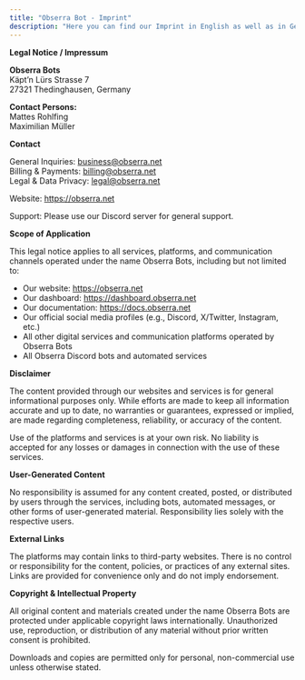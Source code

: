 ```yaml
---
title: "Obserra Bot - Imprint"
description: "Here you can find our Imprint in English as well as in German"
---
```


**Legal Notice / Impressum**

**Obserra Bots**\
Käpt’n Lürs Strasse 7\
27321 Thedinghausen, Germany

**Contact Persons:**\
Mattes Rohlfing\
Maximilian Müller

**Contact**

General Inquiries: [business@obserra.net](mailto:business@obserra.net)\
Billing & Payments: [billing@obserra.net](mailto:billing@obserra.net)\
Legal & Data Privacy: [legal@obserra.net](mailto:legal@obserra.net)

Website: https://obserra.net

Support: Please use our Discord server for general support.

**Scope of Application**

This legal notice applies to all services, platforms, and communication channels operated under the name Obserra Bots, including but not limited to:

- Our website: https://obserra.net
- Our dashboard: https://dashboard.obserra.net
- Our documentation: https://docs.obserra.net
- Our official social media profiles (e.g., Discord, X/Twitter, Instagram, etc.)
- All other digital services and communication platforms operated by Obserra Bots
- All Obserra Discord bots and automated services

**Disclaimer**

The content provided through our websites and services is for general informational purposes only. While efforts are made to keep all information accurate and up to date, no warranties or guarantees, expressed or implied, are made regarding completeness, reliability, or accuracy of the content.

Use of the platforms and services is at your own risk. No liability is accepted for any losses or damages in connection with the use of these services.

**User-Generated Content**

No responsibility is assumed for any content created, posted, or distributed by users through the services, including bots, automated messages, or other forms of user-generated material. Responsibility lies solely with the respective users.

**External Links**

The platforms may contain links to third-party websites. There is no control or responsibility for the content, policies, or practices of any external sites. Links are provided for convenience only and do not imply endorsement.

**Copyright & Intellectual Property**

All original content and materials created under the name Obserra Bots are protected under applicable copyright laws internationally. Unauthorized use, reproduction, or distribution of any material without prior written consent is prohibited.

Downloads and copies are permitted only for personal, non-commercial use unless otherwise stated.
